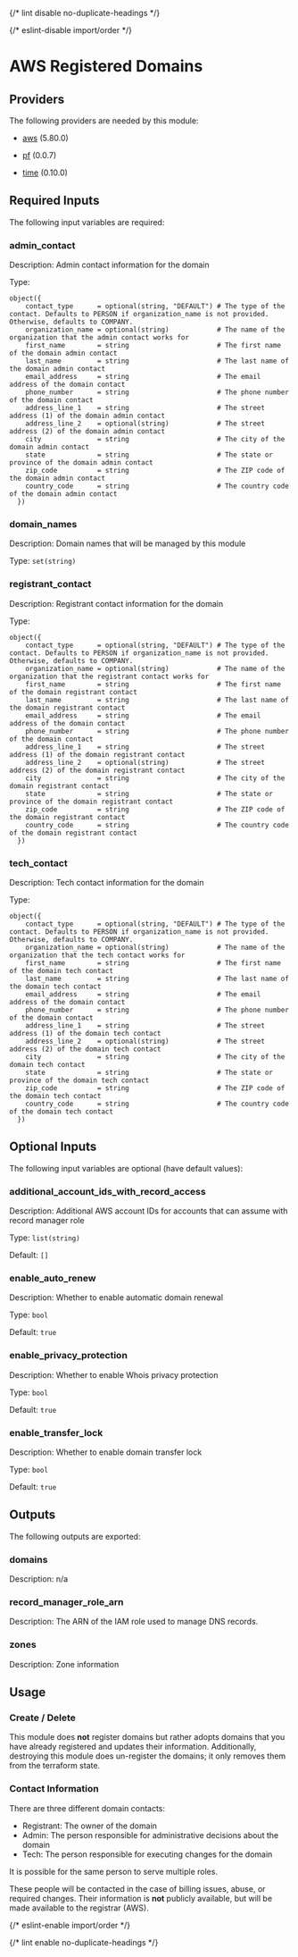 
{/* lint disable no-duplicate-headings */}

{/* eslint-disable import/order */}
<ModuleHeader name="aws_registered_domains" sourceHref="https://github.com/Panfactum/stack/tree/__PANFACTUM_VERSION_MAIN__/packages/infrastructure/aws_registered_domains" status="stable" type="direct"/>

# AWS Registered Domains

## Providers

The following providers are needed by this module:

- [aws](https://registry.terraform.io/providers/hashicorp/aws/5.80.0/docs) (5.80.0)

- [pf](https://registry.terraform.io/providers/panfactum/pf/0.0.7/docs) (0.0.7)

- [time](https://registry.terraform.io/providers/hashicorp/time/0.10.0/docs) (0.10.0)

## Required Inputs

The following input variables are required:

### admin\_contact

Description: Admin contact information for the domain

Type:

```hcl
object({
    contact_type      = optional(string, "DEFAULT") # The type of the contact. Defaults to PERSON if organization_name is not provided. Otherwise, defaults to COMPANY.
    organization_name = optional(string)            # The name of the organization that the admin contact works for
    first_name        = string                      # The first name of the domain admin contact
    last_name         = string                      # The last name of the domain admin contact
    email_address     = string                      # The email address of the domain contact
    phone_number      = string                      # The phone number of the domain contact
    address_line_1    = string                      # The street address (1) of the domain admin contact
    address_line_2    = optional(string)            # The street address (2) of the domain admin contact
    city              = string                      # The city of the domain admin contact
    state             = string                      # The state or province of the domain admin contact
    zip_code          = string                      # The ZIP code of the domain admin contact
    country_code      = string                      # The country code of the domain admin contact
  })
```

### domain\_names

Description: Domain names that will be managed by this module

Type: `set(string)`

### registrant\_contact

Description: Registrant contact information for the domain

Type:

```hcl
object({
    contact_type      = optional(string, "DEFAULT") # The type of the contact. Defaults to PERSON if organization_name is not provided. Otherwise, defaults to COMPANY.
    organization_name = optional(string)            # The name of the organization that the registrant contact works for
    first_name        = string                      # The first name of the domain registrant contact
    last_name         = string                      # The last name of the domain registrant contact
    email_address     = string                      # The email address of the domain contact
    phone_number      = string                      # The phone number of the domain contact
    address_line_1    = string                      # The street address (1) of the domain registrant contact
    address_line_2    = optional(string)            # The street address (2) of the domain registrant contact
    city              = string                      # The city of the domain registrant contact
    state             = string                      # The state or province of the domain registrant contact
    zip_code          = string                      # The ZIP code of the domain registrant contact
    country_code      = string                      # The country code of the domain registrant contact
  })
```

### tech\_contact

Description: Tech contact information for the domain

Type:

```hcl
object({
    contact_type      = optional(string, "DEFAULT") # The type of the contact. Defaults to PERSON if organization_name is not provided. Otherwise, defaults to COMPANY.
    organization_name = optional(string)            # The name of the organization that the tech contact works for
    first_name        = string                      # The first name of the domain tech contact
    last_name         = string                      # The last name of the domain tech contact
    email_address     = string                      # The email address of the domain contact
    phone_number      = string                      # The phone number of the domain contact
    address_line_1    = string                      # The street address (1) of the domain tech contact
    address_line_2    = optional(string)            # The street address (2) of the domain tech contact
    city              = string                      # The city of the domain tech contact
    state             = string                      # The state or province of the domain tech contact
    zip_code          = string                      # The ZIP code of the domain tech contact
    country_code      = string                      # The country code of the domain tech contact
  })
```

## Optional Inputs

The following input variables are optional (have default values):

### additional\_account\_ids\_with\_record\_access

Description: Additional AWS account IDs for accounts that can assume with record manager role

Type: `list(string)`

Default: `[]`

### enable\_auto\_renew

Description: Whether to enable automatic domain renewal

Type: `bool`

Default: `true`

### enable\_privacy\_protection

Description: Whether to enable Whois privacy protection

Type: `bool`

Default: `true`

### enable\_transfer\_lock

Description: Whether to enable domain transfer lock

Type: `bool`

Default: `true`

## Outputs

The following outputs are exported:

### domains

Description: n/a

### record\_manager\_role\_arn

Description: The ARN of the IAM role used to manage DNS records.

### zones

Description: Zone information

## Usage

### Create / Delete

This module does **not** register domains but rather adopts domains
that you have already registered and updates their information.
Additionally, destroying this module does un-register the domains;
it only removes them from the terraform state.

### Contact Information

There are three different domain contacts:

- Registrant: The owner of the domain
- Admin: The person responsible for administrative decisions about the domain
- Tech: The person responsible for executing changes for the domain

It is possible for the same person to serve multiple roles.

These people will be contacted in the case of billing issues, abuse, or required
changes. Their information is **not** publicly available, but will be made
available to the registrar (AWS).

{/* eslint-enable import/order */}

{/* lint enable no-duplicate-headings */}
